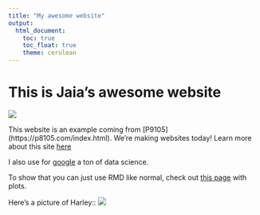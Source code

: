 ```yaml
---
title: "My awesome website"
output: 
  html_document:
    toc: true
    toc_float: true
    theme: cerulean
---
```


# This is Jaia's awesome website

![](https://media.giphy.com/media/drXGoW1iudhKw/giphy.gif)

This website is an example coming from [P9105] (https://p8105.com/index.html).
We're making websites today! Learn more about this site [here](About.html)

I also use for [google](https://www.google.com/) a ton of data science.

To show that you can just use RMD like normal, check out [this page](plots.html) with plots.

Here's a picture of Harley::
![](images/harley.jpeg)